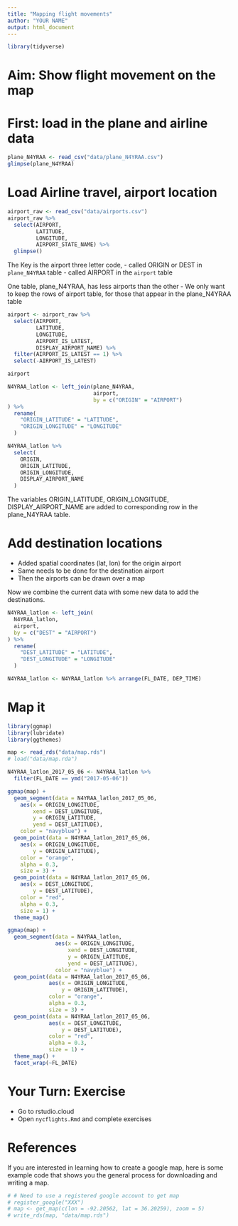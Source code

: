 ```yaml
---
title: "Mapping flight movements"
author: "YOUR NAME"
output: html_document
---
```


```r
library(tidyverse)
```

# Aim: Show flight movement on the map

# First: load in the plane and airline data

```r
plane_N4YRAA <- read_csv("data/plane_N4YRAA.csv")
glimpse(plane_N4YRAA)
```

# Load Airline travel, airport location

```r
airport_raw <- read_csv("data/airports.csv")
airport_raw %>%
  select(AIRPORT, 
         LATITUDE, 
         LONGITUDE, 
         AIRPORT_STATE_NAME) %>%
  glimpse()

```

The Key is the airport three letter code, 
    - called ORIGIN or DEST in `plane_N4YRAA` table
    - called AIRPORT in the `airport` table

One table, plane_N4YRAA, has less airports than the other
    - We only want to keep the rows of airport table, for those that appear in the plane_N4YRAA table

```r
airport <- airport_raw %>%
  select(AIRPORT, 
         LATITUDE, 
         LONGITUDE, 
         AIRPORT_IS_LATEST, 
         DISPLAY_AIRPORT_NAME) %>%
  filter(AIRPORT_IS_LATEST == 1) %>%
  select(-AIRPORT_IS_LATEST)

airport
```


```r
N4YRAA_latlon <- left_join(plane_N4YRAA,
                           airport,
                           by = c("ORIGIN" = "AIRPORT")
) %>%
  rename(
    "ORIGIN_LATITUDE" = "LATITUDE",
    "ORIGIN_LONGITUDE" = "LONGITUDE"
  )

N4YRAA_latlon %>%
  select(
    ORIGIN,
    ORIGIN_LATITUDE,
    ORIGIN_LONGITUDE,
    DISPLAY_AIRPORT_NAME
  )
```

The variables ORIGIN_LATITUDE, ORIGIN_LONGITUDE, DISPLAY_AIRPORT_NAME are added to corresponding row in the plane_N4YRAA table.


# Add destination locations

- Added spatial coordinates (lat, lon) for the origin airport
- Same needs to be done for the destination airport
- Then the airports can be drawn over a map

Now we combine the current data with some new data to add the destinations.

```r
N4YRAA_latlon <- left_join(
  N4YRAA_latlon,
  airport,
  by = c("DEST" = "AIRPORT")
) %>%
  rename(
    "DEST_LATITUDE" = "LATITUDE",
    "DEST_LONGITUDE" = "LONGITUDE"
  )

N4YRAA_latlon <- N4YRAA_latlon %>% arrange(FL_DATE, DEP_TIME)
```

# Map it

```r
library(ggmap)
library(lubridate)
library(ggthemes)

map <- read_rds("data/map.rds")
# load("data/map.rda")

N4YRAA_latlon_2017_05_06 <- N4YRAA_latlon %>%
  filter(FL_DATE == ymd("2017-05-06"))

ggmap(map) +
  geom_segment(data = N4YRAA_latlon_2017_05_06,
    aes(x = ORIGIN_LONGITUDE,
        xend = DEST_LONGITUDE,
        y = ORIGIN_LATITUDE,
        yend = DEST_LATITUDE),
    color = "navyblue") +
  geom_point(data = N4YRAA_latlon_2017_05_06,
    aes(x = ORIGIN_LONGITUDE,
        y = ORIGIN_LATITUDE),
    color = "orange",
    alpha = 0.3,
    size = 3) +
  geom_point(data = N4YRAA_latlon_2017_05_06,
    aes(x = DEST_LONGITUDE,
        y = DEST_LATITUDE),
    color = "red",
    alpha = 0.3,
    size = 1) +
  theme_map()
```


```r
ggmap(map) +
  geom_segment(data = N4YRAA_latlon,
               aes(x = ORIGIN_LONGITUDE,
                   xend = DEST_LONGITUDE,
                   y = ORIGIN_LATITUDE,
                   yend = DEST_LATITUDE),
               color = "navyblue") +
  geom_point(data = N4YRAA_latlon_2017_05_06,
             aes(x = ORIGIN_LONGITUDE,
                 y = ORIGIN_LATITUDE),
             color = "orange",
             alpha = 0.3,
             size = 3) +
  geom_point(data = N4YRAA_latlon_2017_05_06,
             aes(x = DEST_LONGITUDE,
                 y = DEST_LATITUDE),
             color = "red",
             alpha = 0.3,
             size = 1) +
  theme_map() + 
  facet_wrap(~FL_DATE)
```

# Your Turn: Exercise

- Go to rstudio.cloud
- Open `nycflights.Rmd` and complete exercises


# References

If you are interested in learning how to create a google map, here is some example code that shows you the general process for downloading and writing a map.

```r
# # Need to use a registered google account to get map
# register_google("XXX")
# map <- get_map(c(lon = -92.20562, lat = 36.20259), zoom = 5)
# write_rds(map, "data/map.rds")
```
